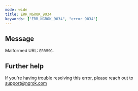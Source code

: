 ```yaml
---
mode: wide
title: ERR_NGROK_9034
keywords: ["ERR_NGROK_9034", "error 9034"]
---
```


## Message

Malformed URL: `ERRMSG`.

## Further help

If you're having trouble resolving this error, please reach out to [support@ngrok.com](mailto:support@ngrok.com?subject=Help%20with%20ERR_NGROK_9034)
